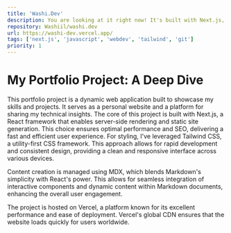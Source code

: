 ```yaml
---
title: 'Washi.Dev'
description: You are looking at it right now! It's built with Next.js, TailwindCSS, MDX, and currently hoster on Vercel.
repository: Washiil/washi.dev
url: https://washi-dev.vercel.app/
tags: ['next.js', 'javascript', 'webdev', 'tailwind', 'git']
priority: 1
---
```


# My Portfolio Project: A Deep Dive

<p>This portfolio project is a dynamic web application built to showcase my skills and projects. It serves as a personal website and a platform for sharing my technical insights.
The core of this project is built with Next.js, a React framework that enables server-side rendering and static site generation. This choice ensures optimal performance and SEO, delivering a fast and efficient user experience.
For styling, I've leveraged Tailwind CSS, a utility-first CSS framework. This approach allows for rapid development and consistent design, providing a clean and responsive interface across various devices.</p>

<p>Content creation is managed using MDX, which blends Markdown's simplicity with React's power. This allows for seamless integration of interactive components and dynamic content within Markdown documents, enhancing the overall user engagement.</p>

<p>The project is hosted on Vercel, a platform known for its excellent performance and ease of deployment. Vercel's global CDN ensures that the website loads quickly for users worldwide.</p>

